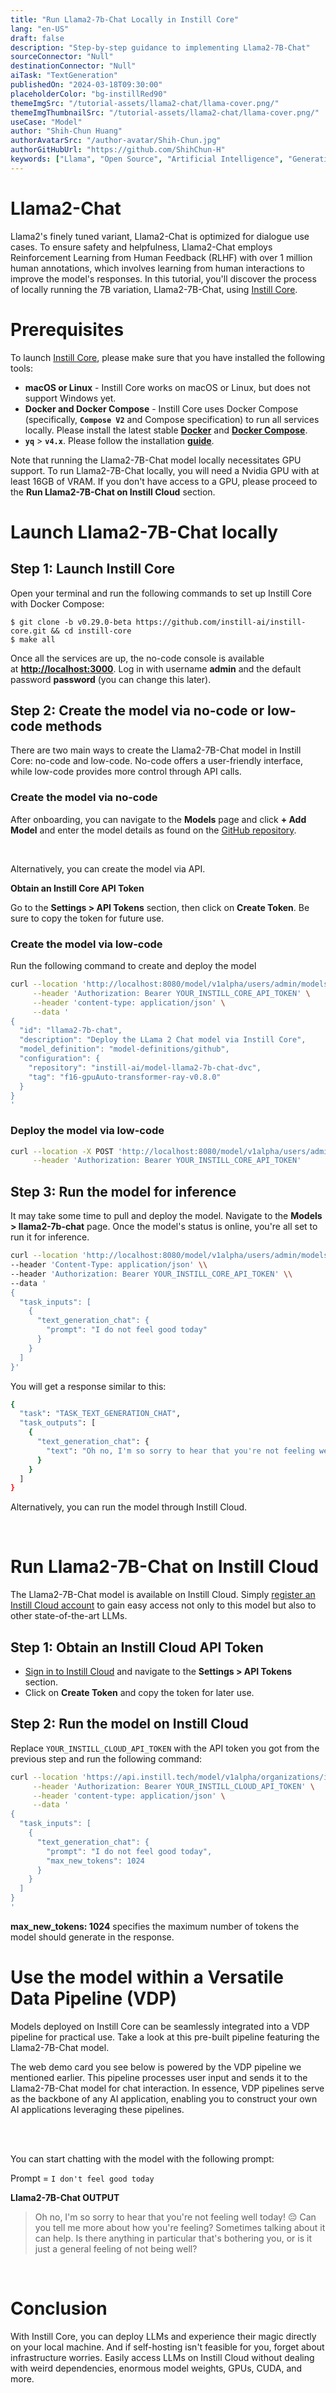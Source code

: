 ```yaml
---
title: "Run Llama2-7b-Chat Locally in Instill Core"
lang: "en-US"
draft: false
description: "Step-by-step guidance to implementing Llama2-7B-Chat"
sourceConnector: "Null"
destinationConnector: "Null"
aiTask: "TextGeneration"
publishedOn: "2024-03-18T09:30:00"
placeholderColor: "bg-instillRed90"
themeImgSrc: "/tutorial-assets/llama2-chat/llama-cover.png/"
themeImgThumbnailSrc: "/tutorial-assets/llama2-chat/llama-cover.png/"
useCase: "Model"
author: "Shih-Chun Huang"
authorAvatarSrc: "/author-avatar/Shih-Chun.jpg"
authorGitHubUrl: "https://github.com/ShihChun-H"
keywords: ["Llama", "Open Source", "Artificial Intelligence", "Generative AI", "Natural Language Processing", "Large Language Model"]
---
```



# **Llama2-Chat**

Llama2's finely tuned variant, Llama2-Chat is optimized for dialogue use cases. To ensure safety and helpfulness, Llama2-Chat employs Reinforcement Learning from Human Feedback (RLHF) with over 1 million human annotations, which involves learning from human interactions to improve the model's responses. In this tutorial, you'll discover the process of locally running the 7B variation, Llama2-7B-Chat, using [Instill Core](https://github.com/instill-ai/instill-core).
<br />

# **Prerequisites**

To launch [Instill Core](https://github.com/instill-ai/instill-core), please make sure that you have installed the following tools:

- **macOS or Linux** - Instill Core works on macOS or Linux, but does not support Windows yet.
- **Docker and Docker Compose** - Instill Core uses Docker Compose (specifically, **`Compose V2`** and Compose specification) to run all services locally. Please install the latest stable **[Docker](https://docs.docker.com/get-docker/)** and **[Docker Compose](https://docs.docker.com/compose/install/)**.
- **`yq`** > **`v4.x`**. Please follow the installation **[guide](https://github.com/mikefarah/yq/#install)**.

Note that running the Llama2-7B-Chat model locally necessitates GPU support. To run Llama2-7B-Chat locally, you will need a Nvidia GPU with at least 16GB of VRAM. If you don't have access to a GPU, please proceed to the **Run Llama2-7B-Chat on Instill Cloud** section.
<br />

# **Launch Llama2-7B-Chat locally**

## **Step 1: Launch Instill Core**

Open your terminal and run the following commands to set up Instill Core with Docker Compose:

```
$ git clone -b v0.29.0-beta https://github.com/instill-ai/instill-core.git && cd instill-core
$ make all
```

Once all the services are up, the no-code console is available at **[http://localhost:3000](http://localhost:3000/)**. Log in with username **admin** and the default password **password** (you can change this later).

## **Step 2: Create the model via no-code or low-code methods**

There are two main ways to create the Llama2-7B-Chat model in Instill Core: no-code and low-code. No-code offers a user-friendly interface, while low-code provides more control through API calls.

### **Create the model via no-code**

After onboarding, you can navigate to the **Models** page and  click **+ Add Model** and enter the model details as found on the [GitHub repository](https://github.com/instill-ai/deprecated-model).

<ZoomableImg
src="/tutorial-assets/llama2-chat/Add-Model.png"
alt="How to create a model on Console"
/>

<br />

Alternatively, you can create the model via API.

**Obtain an Instill Core API Token**

Go to the **Settings > API Tokens** section, then click on **Create Token**. Be sure to copy the token for future use.

<ZoomableImg
src="/tutorial-assets/llama2-chat/API-Token_core.png"
alt="Where to get Instill Core API Token"
/>

### **Create the model via low-code**

Run the following command to create and deploy the model 

```bash
curl --location 'http://localhost:8080/model/v1alpha/users/admin/models' \
     --header 'Authorization: Bearer YOUR_INSTILL_CORE_API_TOKEN' \
     --header 'content-type: application/json' \
     --data '
{
  "id": "llama2-7b-chat",
  "description": "Deploy the LLama 2 Chat model via Instill Core",
  "model_definition": "model-definitions/github",
  "configuration": {
    "repository": "instill-ai/model-llama2-7b-chat-dvc",
    "tag": "f16-gpuAuto-transformer-ray-v0.8.0"
  }
}
'
```

### **Deploy the model via low-code**

```bash
curl --location -X POST 'http://localhost:8080/model/v1alpha/users/admin/models/llama2-7b-chat/deploy' \
     --header 'Authorization: Bearer YOUR_INSTILL_CORE_API_TOKEN'
```

## **Step 3: Run the model for inference**

It may take some time to pull and deploy the model. Navigate to the **Models > llama2-7b-chat** page. Once the model's status is online, you're all set to run it for inference.

```bash
curl --location 'http://localhost:8080/model/v1alpha/users/admin/models/llama2-7b-chat/trigger' \\
--header 'Content-Type: application/json' \\
--header 'Authorization: Bearer YOUR_INSTILL_CORE_API_TOKEN' \\
--data '
{
  "task_inputs": [
    {
      "text_generation_chat": {
        "prompt": "I do not feel good today"
      }
    }
  ]
}'
```

You will get a response similar to this:

```bash
{
  "task": "TASK_TEXT_GENERATION_CHAT",
  "task_outputs": [
    {
      "text_generation_chat": {
        "text": "Oh no, I'm so sorry to hear that you're not feeling well today! 😔 Can you tell me more about how you're feeling? Sometimes talking about it can help. Is there anything in particular that's bothering you, or is it just a general feeling of not being well?"
      }
    }
  ]
}
```

Alternatively, you can run the model through Instill Cloud.

<br />

# **Run Llama2-7B-Chat on Instill Cloud**

The Llama2-7B-Chat model is available on Instill Cloud. Simply [register an Instill Cloud account](https://instill.tech) to gain easy access not only to this model but also to other state-of-the-art LLMs.

## **Step 1: Obtain an Instill Cloud API Token**

- [Sign in to Instill Cloud](https://instill.tech/) and navigate to the **Settings > API Tokens** section.
- Click on **Create Token** and copy the token for later use.

<ZoomableImg
src="/tutorial-assets/llama2-chat/API-Token.png"
alt="Where to get Instill Cloud API Token in Settings"
/>

## **Step 2: Run the model on Instill Cloud**

Replace `YOUR_INSTILL_CLOUD_API_TOKEN` with the API token you got from the previous step and run the following command:

```bash
curl --location 'https://api.instill.tech/model/v1alpha/organizations/instill-ai/models/llama2-7b-chat/trigger' \
     --header 'Authorization: Bearer YOUR_INSTILL_CLOUD_API_TOKEN' \
     --header 'content-type: application/json' \
     --data '
{
  "task_inputs": [
    {
      "text_generation_chat": {
        "prompt": "I do not feel good today",
        "max_new_tokens": 1024
      }
    }
  ]
}
'
```


**max_new_tokens: 1024** specifies the maximum number of tokens the model should generate in the response.
<br />

# **Use the model within a Versatile Data Pipeline (VDP)**

Models deployed on Instill Core can be seamlessly integrated into a VDP pipeline for practical use. Take a look at this pre-built pipeline featuring the Llama2-7B-Chat model.

<CtaButton
text="🚀 Try Llama2-7B-Chat"
link="https://instill.tech/instill-wombat/pipelines/llama2-7b-chat"
/>

The web demo card you see below is powered by the VDP pipeline we mentioned earlier. This pipeline processes user input and sends it to the Llama2-7B-Chat model for chat interaction. In essence, VDP pipelines serve as the backbone of any AI application, enabling you to construct your own AI applications leveraging these pipelines.

<Llama27bChat />

<br />
<br />

You can start chatting with the model with the following prompt:

Prompt = `I don't feel good today`

**Llama2-7B-Chat OUTPUT**

> Oh no, I'm so sorry to hear that you're not feeling well today! 😔 Can you tell me more about how you're feeling? Sometimes talking about it can help. Is there anything in particular that's bothering you, or is it just a general feeling of not being well?
> 
<br />

# **Conclusion**

With Instill Core, you can deploy LLMs and experience their magic directly on your local machine. And if self-hosting isn't feasible for you, forget about infrastructure worries. Easily access LLMs on Instill Cloud without dealing with weird dependencies, enormous model weights, GPUs, CUDA, and more.